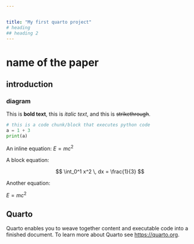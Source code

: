 ```yaml
---


title: "My first quarto project"
# heading
## heading 2
---
```

# name of the paper
## introduction

### diagram
This is **bold text**, this is *italic text*, and this is ~~strikethrough~~.



```python
# this is a code chunk/block that executes python code
a = 1 + 3
print(a)
```

An inline equation: $E = mc^2$

A block equation:

$$
\int_0^1 x^2 \, dx = \frac{1}{3}
$$

Another equation:

$E = mc^2$

## Quarto

Quarto enables you to weave together content and executable code into a finished document. To learn more about Quarto see <https://quarto.org>.
